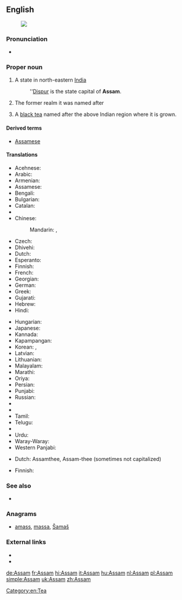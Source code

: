 ==English==
[[Image:Assam in India (disputed hatched).svg|thumb|]]

===Pronunciation===
* {{IPA|/əˈsɒm/|lang=en}}

===Proper noun===
{{en-proper noun}}
# A state in north-eastern [[India]]
#: ''[[Dispur]] is the state capital of '''Assam'''.
# {{context|history|lang=en}} The former realm it was named after
# A [[black tea]] named after the above Indian region where it is grown.

====Derived terms====
* [[Assamese]]

====Translations====
{{trans-top|state in India}}
* Acehnese: {{tø|ace|Assam}}
* Arabic: {{t-|ar|أسام|m|tr='asām}}
* Armenian: {{t-|hy|Ասսամ|tr=Assam}}
* Assamese: {{t-|as|অসম|tr=ôxôm|sc=Beng}}
* Bengali: {{t-|bn|আসাম|tr=Asam|sc=Beng}}
* Bulgarian: {{t-|bg|Асам|sc=Cyrl}}
* Catalan: {{t-|ca|Assam}}
* {{trreq|hne}}
* Chinese:
*: Mandarin: {{t|cmn|阿薩密邦|sc=Hani}}, {{t|cmn|阿萨密邦|tr=Āsàmì-bāng|sc=Hani}}
* Czech: {{t-|cs|Ásám|m}}
* Dhivehi: {{t-|dv|އާސާމު|sc=Thaa}}
* Dutch: {{t+|nl|Assam|n}}
* Esperanto: {{t-|eo|Asamo}}
* Finnish: {{t-|fi|Assam}}
* French: {{t+|fr|Assam|n}}
* Georgian: {{t-|ka|ასამი|tr=asami|sc=Geor}}
* German: {{t+|de|Assam|n}}
* Greek: {{t-|el|Ασσάμ|f|tr=Assám}}
* Gujarati: {{t-|gu|આસામ|tr=āsāma|sc=Gujr}}
* Hebrew: {{t-|he|אסאם|tr=}}
* Hindi: {{t-|hi|आसाम|tr=āsām}}
{{trans-mid}}
* Hungarian: {{t+|hu|Asszám}}
* Japanese: {{t-|ja|アッサム州|tr=Assamu-shū}}
* Kannada: {{t-|kn|ಅಸ್ಸಾಂ|sc=Knda}}
* Kapampangan: {{tø|pam|Assam}}
* Korean: {{t-|ko|아삼 주|tr=Asam ju|sc=Hang}},  {{t-|ko|아삼|tr=Asam|sc=Hang}}
* Latvian: {{t-|lv|Asama}}
* Lithuanian: {{t-|lt|Asamas}}
* Malayalam: {{t+|ml|ആസാം|tr=āsām|sc=Mlym}}
* Marathi: {{t-|mr|आसाम|tr=āsāma|sc=Deva}}
* Oriya: {{t-|or|ଆସାମ|tr=āsāma|sc=Orya}}
* Persian: {{t-|fa|آسام|tr=Âsâm|sc=fa-Arab}}
* Punjabi: {{t-|pa|ਅਸਾਮ|tr=asām|sc=Guru}}
* Russian: {{t-|ru|Ассам|m|tr=Assám}}
* {{trreq|sat}}
* {{trreq|sip}}
* Tamil: {{t+|ta|அசாம்|tr=acām|sc=Taml}}
* Telugu: {{t+|te|అసోం|tr=asōṅ|sc=Telu}}
* {{trreq|uk}}
* Urdu: {{t-|ur|آسام|tr=āsām}}
* Waray-Waray: {{tø|war|Assam}}
* Western Panjabi: {{t+|pnb|آسام}}
{{trans-bottom}}

{{trans-top|black tea}}
* Dutch: Assamthee, Assam-thee (sometimes not capitalized)
{{trans-mid}}
* Finnish: {{t+|fi|tee|alt=Assam-tee}}
{{trans-bottom}}

===See also===
* {{list:states of India/en}}

===Anagrams===
* [[amass#English|amass]], [[massa#English|massa]], [[Šamaš#English|Šamaš]]

===External links===
* {{pedialite}}
* {{pedialite|Assam tea}}

[[Category:en:Tea]]

[[de:Assam]]
[[fr:Assam]]
[[hi:Assam]]
[[it:Assam]]
[[hu:Assam]]
[[nl:Assam]]
[[pl:Assam]]
[[simple:Assam]]
[[uk:Assam]]
[[zh:Assam]]